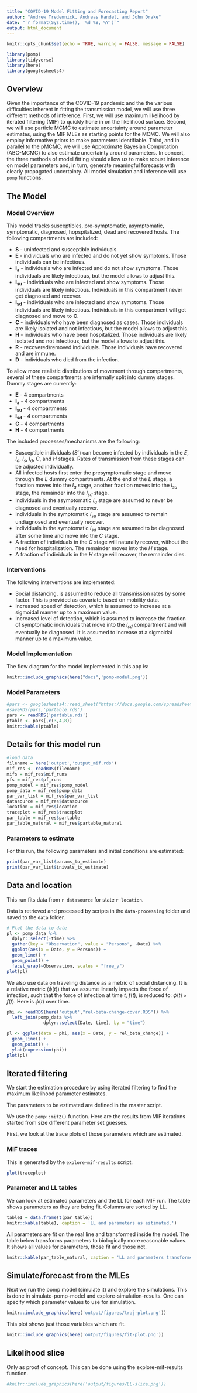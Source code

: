 ```yaml
---
title: "COVID-19 Model Fitting and Forecasting Report"
author: "Andrew Tredennick, Andreas Handel, and John Drake"
date: "`r format(Sys.time(), '%d %B, %Y')`"
output: html_document
---
```


```r
knitr::opts_chunk$set(echo = TRUE, warning = FALSE, message = FALSE)
```

```r
library(pomp)
library(tidyverse)
library(here)
library(googlesheets4)
```



## Overview 

Given the importance of the COVID-19 pandemic and the the various difficulties inherent in fitting the transmission model, we will use three different methods of inference.
First, we will use maximum likelihood by iterated filtering (MIF) to quickly hone in on the likelihood surface.
Second, we will use particle MCMC to estimate uncertainty around parameter estimates, using the MIF MLEs as starting points for the MCMC.
We will also employ informative priors to make parameters identifiable.
Third, and in parallel to the pMCMC, we will use Approximate Bayesian Computation (ABC-MCMC) to also estimate uncertainty around parameters.
In concert, the three methods of model fitting should allow us to make robust inference on model parameters and, in turn, generate meaningful forecasts with clearly propagated uncertainty.
All model simulation and inference will use `pomp` functions.



## The Model 

### Model Overview

This model tracks susceptibles, pre-symptomatic, asymptomatic, symptomatic, diagnosed, hopspitalized, dead and recovered hosts. 
The following compartments are included:  

* **S** - uninfected and susceptible individuals 
* **E** - individuals who are infected and do not yet show symptoms. Those individuals can be infectious.
* **I~a~** - individuals who are infected and do not show symptoms. Those individuals are likely infectious, but the model allows to adjust this.
* **I~su~** - individuals who are infected and show symptoms. Those individuals are likely infectious. Individuals in this compartment never get diagnosed and recover.
* **I~sd~** - individuals who are infected and show symptoms. Those individuals are likely infectious. Individuals in this compartment will get diagnosed and move to **C**.
* **C** - individuals who have been diagnosed as cases. Those individuals are likely isolated and not infectious, but the model allows to adjust this.
* **H** - individuals who have been hospitalized. Those individuals are likely isolated and not infectious, but the model allows to adjust this.
* **R** - recovered/removed individuals. Those individuals have recovered and are immune. 
* **D** - individuals who died from the infection. 

To allow more realistic distributions of movement through compartments, several of these compartments are internally split into dummy stages. Dummy stages are currently:

* **E** - 4 compartments
* **I~a~** - 4 compartments 
* **I~su~** - 4 compartments
* **I~sd~** - 4 compartments
* **C** - 4 compartments
* **H** - 4 compartments


The included processes/mechanisms are the following:

* Susceptible individuals ($S$`) can become infected by individuals in the $E$, $I_a$, $I_s$, $I_d$, $C$, and $H$ stages. Rates of transmission from these stages can be adjusted individually.
* All infected hosts first enter the presymptomatic stage and move through the $E$ dummy compartments. At the end of the $E$ stage, a fraction moves into the $I_a$ stage, another fraction moves into the $I_{su}$ stage,  the remainder into the $I_{sd}$ stage.
* Individuals in the asymptomatic $I_a$ stage are assumed to never be diagnosed and eventually recover.
* Individuals in the symptomatic $I_{su}$ stage are assumed to remain undiagnosed and eventually recover.
* Individuals in the symptomatic $I_{sd}$ stage are assumed to be diagnosed after some time and move into the $C$ stage.
* A fraction of individuals in the $C$ stage will naturally recover, without the need for hospitalization. The remainder moves into the $H$ stage.
* A fraction of individuals in the $H$ stage will recover, the remainder dies.

### Interventions

The following interventions are implemented:

* Social distancing, is assumed to reduce all transmission rates by some factor. This is provided as covariate based on mobility data.
* Increased speed of detection, which is assumed to increase at a sigmoidal manner up to a maximum value.
* Increased level of detection, which is assumed to increase the fraction of symptomatic individuals that move into the $I_{sd}$ compartment and will eventually be diagnosed. It is assumed to increase at a sigmoidal manner up to a maximum value.


### Model Implementation
The flow diagram for the model implemented in this app is:

```r
knitr::include_graphics(here("docs",'pomp-model.png'))
```

### Model Parameters

```r
#pars <- googlesheets4::read_sheet("https://docs.google.com/spreadsheets/d/10K_3bPck0GOCAfuUQtyZ-KEmwf6FQE3CcpSe36HtL4c/edit?usp=sharing", sheet = 2)
#saveRDS(pars,'partable.rds')
pars <- readRDS('partable.rds')
ptable <- pars[,c(3,4,8)]
knitr::kable(ptable)
```


## Details for this model run

```r
#load data
filename = here('output','output_mif.rds')
mif_res <- readRDS(filename)
mifs = mif_res$mif_runs
pfs = mif_res$pf_runs
pomp_model = mif_res$pomp_model
pomp_data = mif_res$pomp_data   
par_var_list = mif_res$par_var_list
datasource = mif_res$datasource
location = mif_res$location
traceplot = mif_res$traceplot
par_table = mif_res$partable
par_table_natural = mif_res$partable_natural
```



### Parameters to estimate

For this run, the following parameters and initial conditions are estimated:

```r
print(par_var_list$params_to_estimate)
print(par_var_list$inivals_to_estimate)
```



## Data and location

This run fits data from `r datasource` for state `r location`.

Data is retrieved and processed by scripts in the `data-processing` folder and saved to the `data` folder.

```r
# Plot the data to date
pl <- pomp_data %>%
  dplyr::select(-time) %>%
  gather(key = "Observation", value = "Persons", -Date) %>%
  ggplot(aes(x = Date, y = Persons)) +
  geom_line() +
  geom_point() +
  facet_wrap(~Observation, scales = "free_y")
plot(pl)
```

We also use data on traveling distance as a metric of social distancing.
It is a relative metric ($\phi(t)$) that we assume linearly impacts the force of infection, such that the force of infection at time *t*, $f(t)$, is reduced to: $\phi(t) \times f(t)$.
Here is $\phi(t)$ over time.

```r
phi <- readRDS(here('output',"rel-beta-change-covar.RDS")) %>%
  left_join(pomp_data %>%
              dplyr::select(Date, time), by = "time")

pl <- ggplot(data = phi, aes(x = Date, y = rel_beta_change)) +
  geom_line() +
  geom_point() +
  ylab(expression(phi))
plot(pl)
```

## Iterated filtering

We start the estimation procedure by using iterated filtering to find the maximum likelihood parameter estimates.

The parameters to be estimated are defined in the master script.

We use the ```pomp::mif2()``` function. Here are the results from MIF iterations started from size different parameter set guesses.

First, we look at the trace plots of those parameters which are estimated. 

### MIF traces

This is generated by the `explore-mif-results` script.

```r
plot(traceplot)
```


### Parameter and LL tables

We can look at estimated parameters and the LL for each MIF run.
The table shows parameters as they are being fit. Columns are sorted by LL.

```r
table1 = data.frame(t(par_table))
knitr::kable(table1, caption = 'LL and parameters as estimated.')
```

All parameters are fit on the real line and transformed inside the model. The table below transforms parameters to biologically more reasonable values. 
It shows all values for parameters, those fit and those not.

```r
knitr::kable(par_table_natural, caption = 'LL and parameters transformed to meaningful units.')
```


## Simulate/forecast from the MLEs

Next we run the pomp model (simulate it) and explore the simulations. This is done in simulate-pomp-model and explore-simulation-results.
One can specify which parameter values to use for simulation.

```r
knitr::include_graphics(here('output/figures/traj-plot.png'))
```


This plot shows just those variables which are fit.

```r
knitr::include_graphics(here('output/figures/fit-plot.png'))
```


## Likelihood slice

Only as proof of concept. This can be done using the explore-mif-results function.

```r
#knitr::include_graphics(here('output/figures/LL-slice.png'))
```


